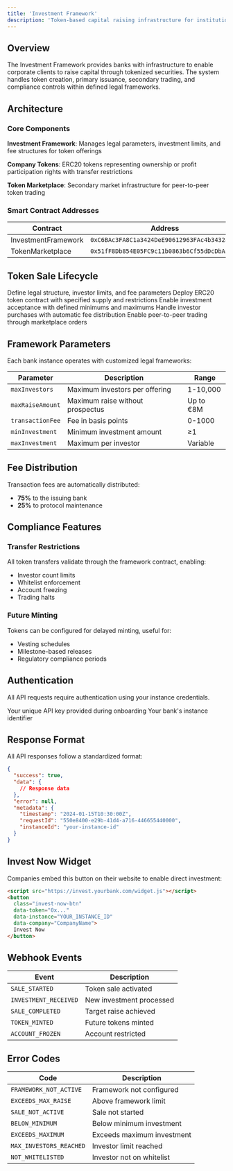 ```yaml
---
title: 'Investment Framework'
description: 'Token-based capital raising infrastructure for institutional banking'
---
```


## Overview

The Investment Framework provides banks with infrastructure to enable corporate clients to raise capital through tokenized securities. The system handles token creation, primary issuance, secondary trading, and compliance controls within defined legal frameworks.

## Architecture

### Core Components

**Investment Framework**: Manages legal parameters, investment limits, and fee structures for token offerings

**Company Tokens**: ERC20 tokens representing ownership or profit participation rights with transfer restrictions

**Token Marketplace**: Secondary market infrastructure for peer-to-peer token trading

### Smart Contract Addresses

| Contract | Address |
|----------|---------|
| InvestmentFramework | `0xC6BAc3FA8C1a3424DeE90612963FAc4b3432ad3D` |
| TokenMarketplace | `0x51fF8Db854E05FC9c11b0863b6Cf55dDcDbA8709` |

## Token Sale Lifecycle

<Steps>
  <Step title="Framework Configuration">
    Define legal structure, investor limits, and fee parameters
  </Step>
  <Step title="Token Creation">
    Deploy ERC20 token contract with specified supply and restrictions
  </Step>
  <Step title="Sale Activation">
    Enable investment acceptance with defined minimums and maximums
  </Step>
  <Step title="Investment Processing">
    Handle investor purchases with automatic fee distribution
  </Step>
  <Step title="Secondary Trading">
    Enable peer-to-peer trading through marketplace orders
  </Step>
</Steps>

## Framework Parameters

Each bank instance operates with customized legal frameworks:

| Parameter | Description | Range |
|-----------|-------------|-------|
| `maxInvestors` | Maximum investors per offering | 1-10,000 |
| `maxRaiseAmount` | Maximum raise without prospectus | Up to €8M |
| `transactionFee` | Fee in basis points | 0-1000 |
| `minInvestment` | Minimum investment amount | ≥1 |
| `maxInvestment` | Maximum per investor | Variable |

## Fee Distribution

Transaction fees are automatically distributed:
- **75%** to the issuing bank
- **25%** to protocol maintenance

## Compliance Features

### Transfer Restrictions
All token transfers validate through the framework contract, enabling:
- Investor count limits
- Whitelist enforcement
- Account freezing
- Trading halts

### Future Minting
Tokens can be configured for delayed minting, useful for:
- Vesting schedules
- Milestone-based releases
- Regulatory compliance periods

## Authentication

All API requests require authentication using your instance credentials.

<ParamField header="x-api-key" type="string" required>
  Your unique API key provided during onboarding
</ParamField>

<ParamField header="x-instance-id" type="string" required>
  Your bank's instance identifier
</ParamField>

## Response Format

All API responses follow a standardized format:

```json
{
  "success": true,
  "data": {
    // Response data
  },
  "error": null,
  "metadata": {
    "timestamp": "2024-01-15T10:30:00Z",
    "requestId": "550e8400-e29b-41d4-a716-446655440000",
    "instanceId": "your-instance-id"
  }
}
```

## Invest Now Widget

Companies embed this button on their website to enable direct investment:

```html
<script src="https://invest.yourbank.com/widget.js"></script>
<button 
  class="invest-now-btn" 
  data-token="0x..." 
  data-instance="YOUR_INSTANCE_ID"
  data-company="CompanyName">
  Invest Now
</button>
```

## Webhook Events

| Event                | Description              |
|----------------------|--------------------------|
| `SALE_STARTED`       | Token sale activated     |
| `INVESTMENT_RECEIVED`| New investment processed |
| `SALE_COMPLETED`     | Target raise achieved    |
| `TOKEN_MINTED`       | Future tokens minted     |
| `ACCOUNT_FROZEN`     | Account restricted       |

## Error Codes

| Code                   | Description                   |
|------------------------|-------------------------------|
| `FRAMEWORK_NOT_ACTIVE` | Framework not configured      |
| `EXCEEDS_MAX_RAISE`    | Above framework limit         |
| `SALE_NOT_ACTIVE`      | Sale not started              |
| `BELOW_MINIMUM`        | Below minimum investment      |
| `EXCEEDS_MAXIMUM`      | Exceeds maximum investment    |
| `MAX_INVESTORS_REACHED`| Investor limit reached        |
| `NOT_WHITELISTED`      | Investor not on whitelist     |